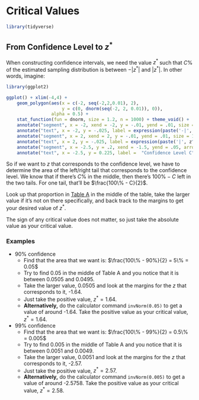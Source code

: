 # Critical Values

```r
library(tidyverse)
```

## From Confidence Level to $z^*$

When constructing confidence intervals, we need the value $z^*$ such that $C$% of the estimated sampling distribution is between $-|z^*|$ and $|z^*|$. In other words, imagine:

```r
library(ggplot2)

ggplot() + xlim(-4,4) +
    geom_polygon(aes(x = c(-2, seq(-2,2,0.01), 2), 
                     y = c(0, dnorm(seq(-2, 2, 0.01)), 0)), 
                 alpha = 0.5) +
    stat_function(fun = dnorm, size = 1.2, n = 1000) + theme_void() +
    annotate("segment", x = -2, xend = -2, y = -.01, yend = .01, size = 1.1) + 
    annotate("text", x = -2, y = -.025, label = expression(paste('-|', z^'*', '|'))) +
    annotate("segment", x = 2, xend = 2, y = -.01, yend = .01, size = 1.1) + 
    annotate("text", x = 2, y = -.025, label = expression(paste('|', z^'*', '|'))) +
    annotate("segment", x = -2.5, y = .2, xend = -1.5, yend = .05, arrow = arrow(), size = 1.1) +
    annotate("text", x = -2.5, y = 0.225, label =  "Confidence Level C")
```

So if we want to $z$ that corresponds to the confidence level, we have to determine the area of the left/right tail that corresponds to the confidence level. We know that if there's $C$% in the middle, then there's $100\% - C$ left in the two tails. For one tail, that'll be $\frac{100\% - C}{2}$.

Look up that proportion in [Table A](#table-a) in the middle of the table, take the larger value if it's not on there specifically, and back track to the margins to get your desired value of $z^*$.

The sign of any critical value does not matter, so just take the absolute value as your critical value.

### Examples

- 90% confidence
    - Find that the area that we want is: $\frac{100\% - 90%}{2} = 5\% = 0.05$
    - Try to find 0.05 in the middle of Table A and you notice that it is between 0.0505 and 0.0495.
    - Take the larger value, 0.0505 and look at the margins for the $z$ that corresponds to it, -1.64.
    - Just take the positive value, $z^* = 1.64$.
    - **Alternatively,** do the calculator command `invNorm(0.05)` to get a value of around -1.64. Take the positive value as your critical value, $z^* = 1.64$.
    
- 99% confidence
    - Find that the area that we want is: $\frac{100\% - 99%}{2} = 0.5\% = 0.005$
    - Try to find 0.005 in the middle of Table A and you notice that it is between 0.0051 and 0.0049.
    - Take the larger value, 0.0051 and look at the margins for the $z$ that corresponds to it, -2.57.
    - Just take the positive value, $z^* = 2.57$.
    - **Alternatively,** do the calculator command `invNorm(0.005)` to get a value of around -2.5758. Take the positive value as your critical value, $z^* = 2.58$.

<!-- ## From Confidence Level and df to $t^*$ -->

<!-- The same principles for $z^*$ applies to $t^*$, except we have to use degrees of freedom too. -->

<!-- [Table B](#table-b) conveniently has a confidence level margin at the bottom of the table, which corresponds to the tail probability that's given in the top margin of the table. -->

<!-- The left margin is where you should look for the degrees of freedom, calculated by $df = n-1$.  -->

<!-- Find the critical value by: looking up the degrees of freedom and the confidence level in the left margin and bottom margin respectively. Round the degrees of freedom down (as mentioned in the [previous section][t statistics/score]). The critical value is the number that you pinpoint in the middle of the table. -->

<!-- ### Examples -->

<!-- - 90% confidence and 24 degrees of freedom -->
<!--     - Look at the $df = 24$ row and the confidence level 90% column. -->
<!--     - Take the value in the middle of the table that you pinpoint from that row and column, $t^* = 1.711$ -->

<!-- - 99% confidence and 96 degrees of freedom -->
<!--     - Round your df down to the next available value. $df = 96 \sim 80$. -->
<!--     - Look at the $df = 80$ row and the confidence level 99% column. -->
<!--     - Take the value in the middle of the table that you pinpoint from that row and column, $t^* = 2.639$ -->
